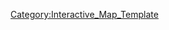 {{overlay
|image = 2-4_Map.png
|width        = {{MapRatio|440|{{{ratio|1|mapwidth=1}}}}}
|height       = {{MapRatio|250|{{{ratio|1|mapheight=1}}}}}
|AjaxXMLRequest = {{{AjaxXMLRequest|0}}}

|columns      = 0
|grid         = 0

|highlight    = 0
|collapsible  = 0

|popupPrefix = World_2_4_

|overlayNoHeader = 0

|overlayHeaderText = World 2-4
|overlayHeaderTextLink = World 2
|overlayNoHeader = 
|overlayTemplateName = Template:World2-4
|categoryName  = World2-4
}}
<noinclude>
[[Category:Interactive_Map_Template]]
</noinclude>